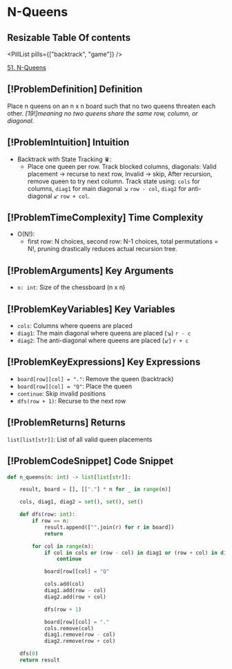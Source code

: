 # N-Queens

## Resizable Table Of contents

<DifficultyBadge difficulty="hard" />

<PillList pills={["backtrack", "game"]} />

[51. N-Queens](https://leetcode.com/problems/n-queens)

## [!ProblemDefinition] Definition

Place n queens on an n x n board such that no two queens threaten each other. *[19!]meaning no two queens share the same row, column, or diagonal*.

## [!ProblemIntuition] Intuition

- Backtrack with State Tracking ♛:
    - Place one queen per row. Track blocked columns, diagonals: Valid placement → recurse to next row, Invalid → skip, After recursion, remove queen to try next column. Track state using: `cols` for columns, `diag1` for main diagonal *↘* `row - col`, `diag2` for anti-diagonal *↙* `row + col`.

## [!ProblemTimeComplexity] Time Complexity

- O(N!):
    - first row: N choices, second row: N-1 choices, total permutations = N!, pruning drastically reduces actual recursion tree.

## [!ProblemArguments] Key Arguments

- `n: int`: Size of the chessboard (n x n)

## [!ProblemKeyVariables] Key Variables

- `cols`: Columns where queens are placed
- `diag1`: The main diagonal where queens are placed (↘) `r - c`
- `diag2`: The anti-diagonal where queens are placed (↙) `r + c`

## [!ProblemKeyExpressions] Key Expressions

- ``board[row][col] = "."``: Remove the queen (backtrack)
- ``board[row][col] = "Q"``: Place the queen
- ``continue``: Skip invalid positions
- ``dfs(row + 1)``: Recurse to the next row

## [!ProblemReturns] Returns

`list[list[str]]`: List of all valid queen placements

## [!ProblemCodeSnippet] Code Snippet

```python meta="source=problems/51-n-queens/solution.py"
def n_queens(n: int) -> list[list[str]]:

    result, board = [], [["."] * n for _ in range(n)]

    cols, diag1, diag2 = set(), set(), set()

    def dfs(row: int):
        if row == n:
            result.append(["".join(r) for r in board])
            return

        for col in range(n):
            if col in cols or (row - col) in diag1 or (row + col) in diag2:
                continue

            board[row][col] = "Q"

            cols.add(col)
            diag1.add(row - col)
            diag2.add(row + col)

            dfs(row + 1)

            board[row][col] = "."
            cols.remove(col)
            diag1.remove(row - col)
            diag2.remove(row + col)

    dfs(0)
    return result
```

